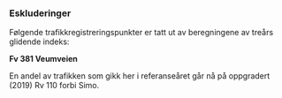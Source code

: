 ### Eskluderinger

Følgende trafikkregistreringspunkter er tatt ut av beregningene av treårs glidende indeks:

**Fv 381 Veumveien**

En andel av trafikken som gikk her i referanseåret går nå på oppgradert (2019) Rv 110 forbi Simo.
